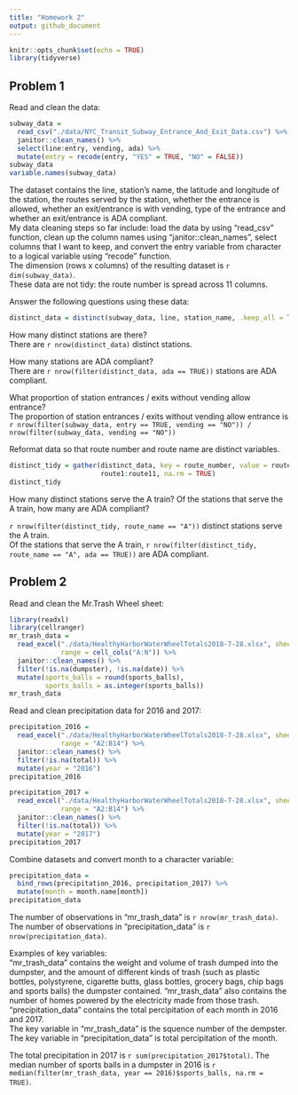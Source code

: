 ```yaml
---
title: "Homework 2"
output: github_document
---
```


```r
knitr::opts_chunk$set(echo = TRUE)
library(tidyverse)
```

## Problem 1
Read and clean the data:
```r
subway_data = 
  read_csv("./data/NYC_Transit_Subway_Entrance_And_Exit_Data.csv") %>% 
  janitor::clean_names() %>%
  select(line:entry, vending, ada) %>% 
  mutate(entry = recode(entry, "YES" = TRUE, "NO" = FALSE))
subway_data
variable.names(subway_data)
```

The dataset contains the line, station's name, the latitude and longitude of the station, the routes served by the station, whether the entrance is allowed, whether an exit/entrance is with vending, type of the entrance and whether an exit/entrance is ADA compliant.  
My data cleaning steps so far include: load the data by using "read_csv" function, clean up the column names using "janitor::clean_names", select columns that I want to keep, and convert the entry variable from character to a logical variable using "recode" function.  
The dimension (rows x columns) of the resulting dataset is `r dim(subway_data)`.  
These data are not tidy: the route number is spread across 11 columns.

Answer the following questions using these data:

```r
distinct_data = distinct(subway_data, line, station_name, .keep_all = TRUE)
```
How many distinct stations are there?  
There are `r nrow(distinct_data)` distinct stations.

How many stations are ADA compliant?  
There are `r nrow(filter(distinct_data, ada == TRUE))` stations are ADA compliant.

What proportion of station entrances / exits without vending allow entrance?  
The proportion of station entrances / exits without vending allow entrance is 
`r nrow(filter(subway_data, entry == TRUE, vending == "NO")) / nrow(filter(subway_data, vending == "NO"))`

Reformat data so that route number and route name are distinct variables. 
```r
distinct_tidy = gather(distinct_data, key = route_number, value = route_name, 
                       route1:route11, na.rm = TRUE)
distinct_tidy
```
How many distinct stations serve the A train? Of the stations that serve the A train, how many are ADA compliant?

`r nrow(filter(distinct_tidy, route_name == "A"))` distinct stations serve the A train.  
Of the stations that serve the A train, `r nrow(filter(distinct_tidy, route_name == "A", ada == TRUE))` are ADA compliant.

## Problem 2
Read and clean the Mr.Trash Wheel sheet:
```r
library(readxl)
library(cellranger)
mr_trash_data = 
  read_excel("./data/HealthyHarborWaterWheelTotals2018-7-28.xlsx", sheet = 1,
             range = cell_cols("A:N")) %>% 
  janitor::clean_names() %>%  
  filter(!is.na(dumpster), !is.na(date)) %>% 
  mutate(sports_balls = round(sports_balls), 
         sports_balls = as.integer(sports_balls))
mr_trash_data
```

Read and clean precipitation data for 2016 and 2017:
```r
precipitation_2016 =
  read_excel("./data/HealthyHarborWaterWheelTotals2018-7-28.xlsx", sheet = 5,
             range = "A2:B14") %>% 
  janitor::clean_names() %>% 
  filter(!is.na(total)) %>% 
  mutate(year = "2016")
precipitation_2016

precipitation_2017 =
  read_excel("./data/HealthyHarborWaterWheelTotals2018-7-28.xlsx", sheet = 4,
             range = "A2:B14") %>% 
  janitor::clean_names() %>% 
  filter(!is.na(total)) %>% 
  mutate(year = "2017")
precipitation_2017
```

Combine datasets and convert month to a character variable:
```r
precipitation_data = 
  bind_rows(precipitation_2016, precipitation_2017) %>% 
  mutate(month = month.name[month])
precipitation_data
```

The number of observations in "mr_trash_data" is `r nrow(mr_trash_data)`.
The number of observations in "precipitation_data" is `r nrow(precipitation_data)`.

Examples of key variables:  
"mr_trash_data" contains the weight and volume of trash dumped into the dumpster, and the amount of different kinds of trash (such as plastic bottles, polystyrene, cigarette butts, glass bottles, grocery bags, chip bags and sports balls) the dumpster contained. "mr_trash_data" also contains the number of homes powered by the electricity made from those trash.  
"precipitation_data" contains the total percipitation of each month in 2016 and 2017.  
The key variable in "mr_trash_data" is the squence number of the dempster.
The key variable in "precipitation_data" is total percipitation of the month. 

The total precipitation in 2017 is `r sum(precipitation_2017$total)`.
The median number of sports balls in a dumpster in 2016 is
`r median(filter(mr_trash_data, year == 2016)$sports_balls, na.rm = TRUE)`.